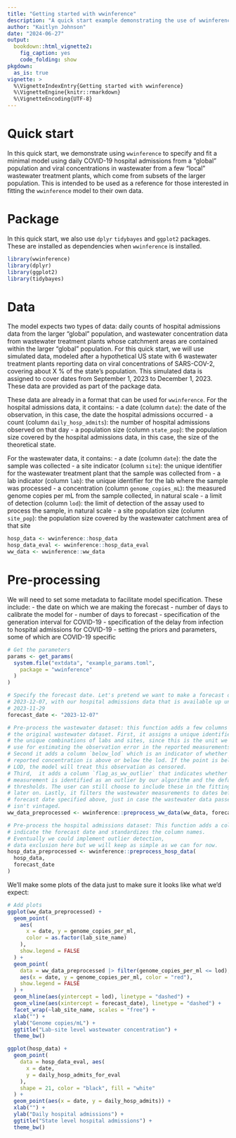 ```yaml
---
title: "Getting started with wwinference"
description: "A quick start example demonstrating the use of wwinference to jointly fit wastewater and hospital admissions data"
author: "Kaitlyn Johnson"
date: "2024-06-27"
output:
  bookdown::html_vignette2:
    fig_caption: yes
    code_folding: show
pkgdown:
  as_is: true
vignette: >
  %\VignetteIndexEntry{Getting started with wwinference}
  %\VignetteEngine{knitr::rmarkdown}
  %\VignetteEncoding{UTF-8}
---
```


# Quick start

In this quick start, we demonstrate using `wwinference` to specify and fit a
minimal model using daily COVID-19 hospital admissions from a "global" population and
viral concentrations in wastewater from a few "local" wastewater treatment plants,
which come from subsets of the larger population.
This is intended to be used as a reference for those
interested in fitting the `wwinference` model to their own data.

# Package

In this quick start, we also use `dplyr` `tidybayes` and `ggplot2` packages.
These are installed as dependencies when `wwinference` is installed.

```r
library(wwinference)
library(dplyr)
library(ggplot2)
library(tidybayes)
```

# Data

The model expects two types of data: daily counts of hospital admissions data
from the larger "global" population, and wastewater concentration
data from wastewater treatment plants whose catchment areas are contained within
the larger "global" population. For this quick start, we will use
simulated data, modeled after a hypothetical US state with 6 wastewater treatment
plants reporting data on viral concentrations of SARS-COV-2, covering about X %
of the state's population. This simulated data is assigned to cover dates
from September 1, 2023 to December 1, 2023. These data are provided as part
of the package data.

These data are already in a format that can be used for `wwinference`. For the
hospital admissions data, it contains:
- a date (column `date`): the date of the observation, in this case, the date
the hospital admissions occurred
- a count (column `daily_hosp_admits`): the number of hospital admissions observed on that day
- a population size (column `state_pop`): the population size covered
by the hospital admissions data, in this case, the size of the theoretical state.

For the wastewater data, it contains:
- a date (column `date`): the date the sample was collected
- a site indicator (column `site`): the unique identifier for the wastewater treatment plant
that the sample was collected from
- a lab indicator (column `lab`): the unique identifier for the lab where the sample was processed
- a concentration (column `genome_copies_mL`): the measured genome copies per mL from
the sample collected, in natural scale
- a limit of detection (column `lod`): the limit of detection of the assay used to
process the sample, in natural scale
- a site population size (column `site_pop`): the population size covered by the
wastewater catchment area of that site

```r
hosp_data <- wwinference::hosp_data
hosp_data_eval <- wwinference::hosp_data_eval
ww_data <- wwinference::ww_data
```

# Pre-processing
We will need to set some metadata to facilitate model specification. These include:
- the date on which we are making the forecast
- number of days to calibrate the model for
- number of days to forecast
- specification of the generation interval for COVID-19
- specification of the delay from infection to hospital admissions for COVID-19
- setting the priors and parameters, some of which are COVID-19 specific
```r
# Get the parameters
params <- get_params(
  system.file("extdata", "example_params.toml",
    package = "wwinference"
  )
)

# Specify the forecast date. Let's pretend we want to make a forecast on
# 2023-12-07, with our hospital admissions data that is available up until
# 2023-11-29
forecast_date <- "2023-12-07"

# Pre-process the wastewater dataset: this function adds a few columns to
# the original wastewater dataset. First, it assigns a unique identifier
# the unique combinations of labs and sites, since this is the unit we will
# use for estimating the observation error in the reported measurements.
# Second it adds a column `below_lod` which is an indicator of whether the
# reported concentration is above or below the lod. If the point is below the
# LOD, the model will treat this observation as censored.
# Third,  it adds a column `flag_as_ww_outlier` that indicates whether the
# measurement is identified as an outlier by our algorithm and the default
# thresholds. The user can still choose to include these in the fitting process
# later on. Lastly, it filters the wastewater measurements to dates before the
# forecast date specified above, just in case the wastewater data passed in
# isn't vintaged.
ww_data_preprocessed <- wwinference::preprocess_ww_data(ww_data, forecast_date)

# Pre-process the hospital admissions dataset: This function adds a column to
# indicate the forecast date and standardizes the column names.
# Eventually we could implement outlier detection,
# data exclusion here but we will keep as simple as we can for now.
hosp_data_preprocessed <- wwinference::preprocess_hosp_data(
  hosp_data,
  forecast_date
)
```

We'll make some plots of the data just to make sure it looks like what we'd expect:

```r
# Add plots
ggplot(ww_data_preprocessed) +
  geom_point(
    aes(
      x = date, y = genome_copies_per_ml,
      color = as.factor(lab_site_name)
    ),
    show.legend = FALSE
  ) +
  geom_point(
    data = ww_data_preprocessed |> filter(genome_copies_per_ml <= lod),
    aes(x = date, y = genome_copies_per_ml, color = "red"),
    show.legend = FALSE
  ) +
  geom_hline(aes(yintercept = lod), linetype = "dashed") +
  geom_vline(aes(xintercept = forecast_date), linetype = "dashed") +
  facet_wrap(~lab_site_name, scales = "free") +
  xlab("") +
  ylab("Genome copies/mL") +
  ggtitle("Lab-site level wastewater concentration") +
  theme_bw()

ggplot(hosp_data) +
  geom_point(
    data = hosp_data_eval, aes(
      x = date,
      y = daily_hosp_admits_for_eval
    ),
    shape = 21, color = "black", fill = "white"
  ) +
  geom_point(aes(x = date, y = daily_hosp_admits)) +
  xlab("") +
  ylab("Daily hospital admissions") +
  ggtitle("State level hospital admissions") +
  theme_bw()
```
